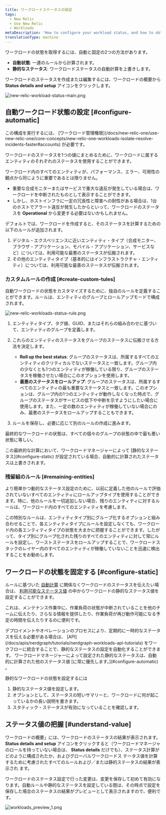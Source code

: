 ```yaml
---
title: ワークロードステータスの設定
tags:
  - New Relic
  - Use New Relic
  - Workloads
metaDescription: 'How to configure your workload status, and how to obtain the workload status.'
translationType: machine
---
```





ワークロードの状態を取得するには、自動と固定の2つの方法があります。

* **自動状態**: 一連のルールから計算されます。
* **静的なステータス**: ワークロードステータスの自動計算を上書きします。

ワークロードのステータスを作成または編集するには、ワークロードの概要から **Status details and setup** アイコンをクリックします。

<img
  title="new-relic-workload-status-main.png"
  alt="new-relic-workload-status-main.png"
  src={solutionsWorkloadStatusMain}
/>

## 自動ワークロード状態の設定 [#configure-automatic]

<Callout variant="important">
  この構成を実行するには、 [ワークロード管理権限](/docs/new-relic-one/use-new-relic-one/core-concepts/new-relic-one-workloads-isolate-resolve-incidents-faster#accounts) が必要です。
</Callout>

ワークロードのステータスを1つの値にまとめるために、ワークロードに属するエンティティのそれぞれのステータスを使用することができます。

ワークロード内のすべてのエンティティが、パフォーマンス、エラー、可用性の観点から同じように重要であるとは限りません。

* 重要な合成モニターまたはサービスで重大な違反が発生している場合は、ワークロードを中断されたものとして表示することができます。
* しかし、ホストインフラに一定の冗長性と障害への耐性がある場合は、1台のホストでアラート違反が発生したからといって、ワークロードのステータスを **Operational** から変更する必要はないかもしれません。

デフォルトでは、ワークロードを作成すると、そのステータスを計算するための以下のルールが追加されます。

1. デジタル・エクスペリエンスに近いエンティティ・タイプ（合成モニター、ブラウザ・アプリケーション、モバイル・アプリケーション、サービスなど）については、利用可能な最悪のステータスが伝搬されます。
2. その他のエンティティタイプ（基本的にはインフラストラクチャ・エンティティ）については、利用可能な最善のステータスが伝搬されます。

### カスタムルールの作成 [#create-custom-tules]

自動ワークロードの状態をカスタマイズするために、独自のルールを定義することができます。ルールは、エンティティのグループとロールアップモードで構成されます。

<img
  title="new-relic-workloads-status-rule.png"
  alt="new-relic-workloads-status-rule.png"
  src={solutionsWorkloadStatusRule}
/>

1. エンティティタイプ、タグ値、GUID、またはそれらの組み合わせに基づいて、エンティティのグループを定義します。

2. これらのエンティティのステータスをグループのステータスに伝搬させる方法を決定します。

   * **Roll up the best status**: グループのステータスは、所属するすべてのエンティティのクリティカルでないステータスと一致します。グループ内の少なくとも1つのエンティティが稼働している限り、グループのステータスを稼働させたい場合にこのオプションを使用します。
   * **最悪のステータスをロールアップ**: グループのステータスは、所属するすべてのエンティティの最も重要なステータスと一致します。このオプションは、グループ内の1つのエンティティが動作しなくなった時点で、グループのステータスがサービスの低下や中断を示すようにしたい場合に使用します。また、一定の数のエンティティが稼働していない場合にのみ、最悪のステータスをロールアップすることもできます。

3. ルールを保存し、必要に応じて別のルールの作成に進みます。

最終的なワークロードの状態は、すべての個々のグループの状態の中で最も悪い状態に等しい。

<Callout variant="important">
  この最終的な計算において、ワークロードマネージャーによって [静的なステータス](#configure-static) が設定されている場合、自動的に計算されたステータスは上書きされます。
</Callout>

### 残留組のルール [#remaining-entities]

より簡単かつ動的なステータス設定のために、以前に定義した他のルールで評価されていないすべてのエンティティにロールアップタイプを使用することができます。特に、他のルールを一切追加しない場合、残りのエンティティに対するルールは、ワークロード内のすべてのエンティティを考慮します。

この特別なルールは、エンティティタイプ別にグループ化するオプションと組み合わせることで、各エンティティタイプにルールを設定しなくても、ワークロード内の各エンティティタイプの状態を大まかに把握することができます。したがって、タイプ別にグループ化された残りのすべてのエンティティに対して常にルールを設定し、ワーストステータスをロールアップすることで、ワークロードスタックのレイヤー内のすべてのエンティティが稼働していないことを迅速に検出することをお勧めします。

## ワークロードの状態を固定する [#configure-static]

ルールに基づいた [自動計算](#configure-automatic) に関係なくワークロードのステータスを伝えたい場合は、 [利用可能なステータス値](/docs/workload-status#obtain-status) の中からワークロードの静的なステータス値を設定することができます。

これは、メンテナンス作業中に、作業負荷の状態が中断されていることを他のチームに伝えたり、さらなる情報を提供したり、作業負荷が再び動作可能になる予定の時間を伝えたりするのに便利です。

<Callout variant="tip">
  デプロイメントやオペレーションのプロセスにより、定期的に一時的なステータスを伝える必要がある場合は、 [API](/docs/apis/nerdgraph/tutorials/nerdgraph-workloads-api-tutorials) をワークフローに統合することで、静的なステータスの設定を自動化することができます。
</Callout>

<Callout variant="important">
  ワークロードマネージャーによって設定された静的なステータスは、自動的に計算された他のステータス値 [に常に優先します。](#configure-automatic) 。
</Callout>

静的なワークロードの状態を設定するには

1. 静的なステータス値を設定します。
2. オプションとして、ステータスの短いサマリーと、ワークロードに何が起こっているかの長い説明を書きます。
3. スタティック・ステータスが有効になっていることを確認します。

## ステータス値の把握 [#understand-value]

ワークロードの概要」には、ワークロードのステータスの結果が表示されます。 **Status details and setup** アイコンをクリックすると（ワークロードマネージャのロールを持っていない場合は、 **Status details** だけでも）、ステータス計算がどのように構成されたか、およびグローバルワークロードス テータス値を計算するために考慮されたすべてのルールおよび／または静的ステータスの結果が表示され ます。

ワークロードのステータス設定で行った変更は、変更を保存して初めて有効になります。自動ルールや静的なステータスを設定している間は、その時点で設定を保存した場合のステータスの結果がプレビューとして表示されますので、便利です。

<img
  title="workloads_preview_1.png"
  alt="workloads_preview_1.png"
  src={solutionsWorkloadsPreview}
/>